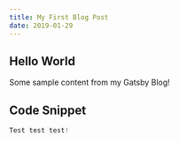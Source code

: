 ```yaml
---
title: My First Blog Post
date: 2019-01-29
---
```


## Hello World

Some sample content from my Gatsby Blog!

## Code Snippet

```js
Test test test!
```
